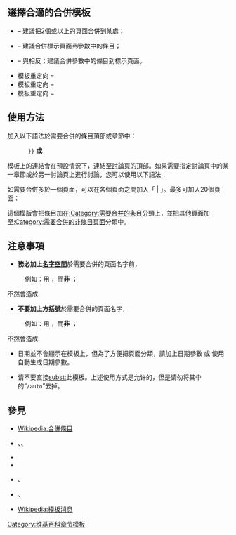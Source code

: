 <noinclude>{{template doc page viewed directly}}</noinclude>
{{Twinkle standard installation}}
<!-- 在本行下編輯模板說明 -->

{{维基百科整理系列}}
== 選擇合適的合併模板 ==
* {{tlx|合併建議}} &ndash; 建議把2個或以上的頁面合併到某處；
* {{tlx|合併至}} &ndash; 建議合併標示頁面''到''參數中的條目；
* {{tlx|合併自}} &ndash; 與{{tlx|合併至}}相反；建議合併參數中的條目到標示頁面。

*模板重定向 {{tl|Merge}} = {{tl|合併建議}}
*模板重定向 {{tl|Mergeto}} = {{tl|合併至}}
*模板重定向 {{tl|Mergefrom}} = {{tl|合併自}}

== 使用方法 ==
加入以下語法於需要合併的條目頂部或章節中：
: <code>{{tl|{{BASEPAGENAME}}|<nowiki>合併至頁面 |date=</nowiki>{{#time:Y-m-d}} }}</code> '''或'''
: <code>{{tls|{{BASEPAGENAME}}/auto|合併至頁面 }}</code>

模板上的{{Color|#002BB8|討論頁}}連結會在預設情況下，連結至[[維基百科:討論頁|討論頁]]的頂部。如果需要指定討論頁中的某一章節或於另一討論頁上進行討論，您可以使用以下語法：

: <code>{{tls|{{BASEPAGENAME}}/auto |<nowiki>另一頁面 |discuss = 討論:另一頁面#合併建議 </nowiki>}}</code>

如需要合併多於一個頁面，可以在各個頁面之間加入「 | 」。最多可加入20個頁面：

: <code>{{tls|{{BASEPAGENAME}}/auto |<nowiki>另一頁面1 |另一頁面2 |另一頁面3 |discuss = 討論:另一頁面#合併建議 </nowiki>}}</code>
<!-- 現時不適用本模板的內容被隱藏
{{#ifeq:{{BASEPAGENAME}}|Merge|To name multiple pages to merge ''into'' a single page, use the {{para|target}} parameter. For example, to merge the tagged page, as well as OtherPage1, OtherPage2, and OtherPage3 into OtherPage4, use:

: <code>{{tlx|{{BASEPAGENAME}} |OtherPage1&nbsp;|OtherPage2&nbsp;|OtherPage3&nbsp;|target{{=}}OtherPage4&nbsp;|discuss{{=}}Talk:OtherPage#Merge discussion&nbsp;|date{{=}}{{CURRENTMONTHNAME}} {{CURRENTYEAR}} }}</code>}}
-->
這個模版會把條目加在[[:Category:需要合并的条目]]分類上，並把其他頁面加至[[:Category:需要合併的非條目頁面]]分類中。

== 注意事項 ==
<!-- 現時不適用本模板的內容被隱藏
* If you want to propose merging a '''category''', you must do so at [[Wikipedia:Categories for discussion]], using the specific templates available there.

* If you want to propose merging a '''template''', you must do so at [[Wikipedia:Templates for discussion]], using the specific templates available there.
-->
* '''務必加上[[幫助:名字空間|名字空間]]'''於需要合併的頁面名字前，
: 例如：用 {{tls|{{BASEPAGENAME}}/auto|Template:OtherTemplate}}，而'''非''' {{tls|{{BASEPAGENAME}}/auto|OtherTemplate}}；
不然會造成:{{delcat|{{Merge |1=OtherTemplate|time=2018-09-16T09:38:34+00:00}}}}
* '''不要加上方括號'''於需要合併的頁面名字，
: 例如：用 {{tls|{{BASEPAGENAME}}/auto|OtherArticle}}，而'''非''' {{tls|{{BASEPAGENAME}}/auto|&#91;&#91;OtherArticle&#93;&#93;}}；
不然會造成:{{delcat|{{Merge |1=[[OtherArticle]]|time=2018-09-16T09:38:34+00:00}}}}
* 日期並不會顯示在模板上，但為了方便把頁面分類，請加上日期參數 或 使用{{tls|{{BASEPAGENAME}}/auto}}自動生成日期參數。

* 请不要直接[[Help:替换引用|subst:]]此模板。上述使用方式是允许的，但是请勿将其中的“<code>/auto</code>”去掉。

== 參見 ==
* [[Wikipedia:合併條目]]
* {{tl|Merge}}、{{tl|Merge to}}、{{tl|Merge from}}
* {{tl|Merge approved}}
* {{tl|Merging}}
* {{tl|Merged-from}}、{{tl|Merged-to}}
* {{tl|Split}}、{{tl|Splitsection}}
* [[Wikipedia:模板消息]]

<includeonly>
<!-- 本行下加入模板的分類 -->
{{DEFAULTSORT:{{PAGENAME}}}}

[[Category:合并模板| ]]
[[Category:维基百科章节模板]]

</includeonly>